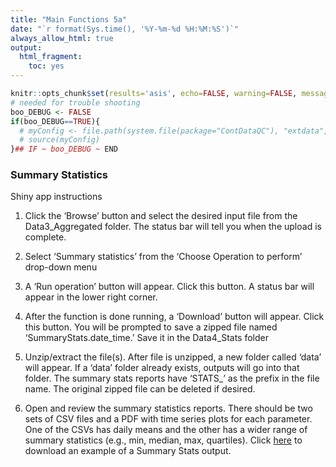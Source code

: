 ```yaml
---
title: "Main Functions 5a"
date: "`r format(Sys.time(), '%Y-%m-%d %H:%M:%S')`"
always_allow_html: true
output:
  html_fragment:
    toc: yes
---
```


```r
knitr::opts_chunk$set(results='asis', echo=FALSE, warning=FALSE, message = FALSE)
# needed for trouble shooting
boo_DEBUG <- FALSE
if(boo_DEBUG==TRUE){
  # myConfig <- file.path(system.file(package="ContDataQC"), "extdata", "config.ORIG.R")
  # source(myConfig)
}## IF ~ boo_DEBUG ~ END
```

### Summary Statistics

Shiny app instructions

1.  Click the 'Browse' button and select the desired input file from the 
Data3_Aggregated folder. The status bar will tell you when the upload is 
complete.

2.  Select 'Summary statistics' from the 'Choose Operation to perform' drop-down
menu

3.  A 'Run operation' button will appear. Click this button. A status bar will 
appear in the lower right corner.

4.  After the function is done running, a ‘Download’ button will appear. Click this button. You will be prompted to save a zipped file named ‘SummaryStats.date_time.’ Save it in the Data4_Stats folder

5.  Unzip/extract the file(s). After file is unzipped, a new folder called ‘data’ will appear. If a ‘data’ folder already exists, outputs will go into that folder. The summary stats reports have ‘STATS_’ as the prefix in the file name. The original zipped file can be deleted if desired.

6.  Open and review the summary statistics reports. There should be two sets of 
CSV files and a PDF with time series plots for each parameter. One of the CSVs 
has daily means and the other has a wider range of summary statistics (e.g., 
min, median, max, quartiles). Click [here](Example_SumStats.zip) to download an
example of a Summary Stats output.

